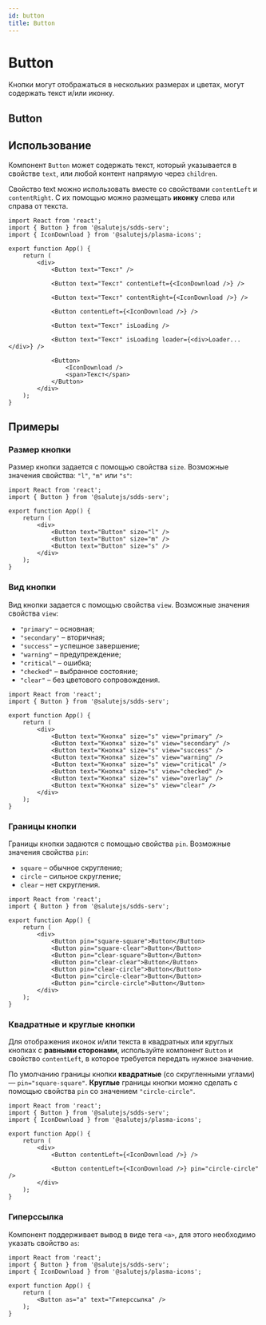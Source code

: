 ```yaml
---
id: button
title: Button
---
```



# Button
Кнопки могут отображаться в нескольких размерах и цветах, могут содержать текст и/или иконку.

## Button
<Description name="Button" />
<PropsTable name="Button" />

## Использование
Компонент `Button` может содержать текст, который указывается в
свойстве `text`, или любой контент напрямую через `children`.

Свойство text можно использовать вместе со свойствами `contentLeft` и `contentRight`.
С их помощью можно размещать **иконку** слева или справа от текста.

```tsx live
import React from 'react';
import { Button } from '@salutejs/sdds-serv';
import { IconDownload } from '@salutejs/plasma-icons';

export function App() {
    return (
        <div>
            <Button text="Текст" />

            <Button text="Текст" contentLeft={<IconDownload />} />

            <Button text="Текст" contentRight={<IconDownload />} />

            <Button contentLeft={<IconDownload />} />

            <Button text="Текст" isLoading />

            <Button text="Текст" isLoading loader={<div>Loader...</div>} />

            <Button>
                <IconDownload />
                <span>Текст</span>
            </Button>
        </div>
    );
}
```

## Примеры

### Размер кнопки
Размер кнопки задается с помощью свойства `size`. Возможные значения свойства: `"l"`, `"m"` или `"s"`:

```tsx live
import React from 'react';
import { Button } from '@salutejs/sdds-serv';

export function App() {
    return (
        <div>
            <Button text="Button" size="l" />
            <Button text="Button" size="m" />
            <Button text="Button" size="s" />
        </div>
    );
}
```

### Вид кнопки
Вид кнопки задается с помощью свойства `view`. Возможные значения свойства `view`:
+ `"primary"` – основная;
+ `"secondary"` – вторичная;
+ `"success"` – успешное завершение;
+ `"warning"` – предупреждение;
+ `"critical"` – ошибка;
+ `"checked"` – выбранное состояние;
+ `"clear"` – без цветового сопровождения.

```tsx live
import React from 'react';
import { Button } from '@salutejs/sdds-serv';

export function App() {
    return (
        <div>
            <Button text="Кнопка" size="s" view="primary" />
            <Button text="Кнопка" size="s" view="secondary" />
            <Button text="Кнопка" size="s" view="success" />
            <Button text="Кнопка" size="s" view="warning" />
            <Button text="Кнопка" size="s" view="critical" />
            <Button text="Кнопка" size="s" view="checked" />
            <Button text="Кнопка" size="s" view="overlay" />
            <Button text="Кнопка" size="s" view="clear" />
        </div>
    );
}
```

### Границы кнопки
Границы кнопки задаются с помощью свойства `pin`. Возможные значения свойства `pin`:
+ `square` – обычное скругление;
+ `circle` – сильное скругление;
+ `clear` – нет скругления.

```tsx live
import React from 'react';
import { Button } from '@salutejs/sdds-serv';

export function App() {
    return (
        <div>
            <Button pin="square-square">Button</Button>
            <Button pin="square-clear">Button</Button>
            <Button pin="clear-square">Button</Button>
            <Button pin="clear-clear">Button</Button>
            <Button pin="clear-circle">Button</Button>
            <Button pin="circle-clear">Button</Button>
            <Button pin="circle-circle">Button</Button>
        </div>
    );
}
```

### Квадратные и круглые кнопки
Для отображения иконок и/или текста в квадратных или круглых кнопках с **равными сторонами**,
используйте компонент `Button` и свойство `contentLeft`, в которое требуется передать нужное значение.

По умолчанию границы кнопки **квадратные** (со скругленными углами) — `pin="square-square"`.
**Круглые** границы кнопки можно сделать с помощью свойства `pin` со значением `"circle-circle"`.

```tsx live
import React from 'react';
import { Button } from '@salutejs/sdds-serv';
import { IconDownload } from '@salutejs/plasma-icons';

export function App() {
    return (
        <div>
            <Button contentLeft={<IconDownload />} />

            <Button contentLeft={<IconDownload />} pin="circle-circle" />
        </div>
    );
}
```

### Гиперссылка
Компонент поддерживает вывод в виде тега `<a>`, для этого необходимо указать свойство `as`:

```tsx live
import React from 'react';
import { Button } from '@salutejs/sdds-serv';
import { IconDownload } from '@salutejs/plasma-icons';

export function App() {
    return (
        <Button as="a" text="Гиперссылка" />
    );
}
```

